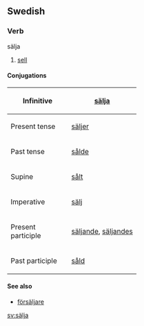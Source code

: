 ==Swedish==
===Verb===
;sälja
#[[sell]]
====Conjugations====
{| border=1 cellspacing=0
|- align=center
! width=125 bgcolor="#FFFFF0" | Infinitive
| [[sälja]]
|- align=center
! width=125 bgcolor="#FFFFF0" | Present tense
| [[säljer]]
|- align=center
! width=125 bgcolor="#FFFFF0" | Past tense
| [[sålde]]
|- align=center
! width=125 bgcolor="#FFFFF0" | Supine
| [[sålt]]
|- align=center
! width=125 bgcolor="#FFFFF0" | Imperative
| [[sälj]]
|- align=center
! width=125 bgcolor="#FFFFF0" | Present participle
| colspan=2 | [[säljande]], [[säljandes]]
|- align=center
! width=125 bgcolor="#FFFFF0" | Past participle
| colspan=2 | [[såld]]
|}
====See also====
*[[försäljare]]
[[sv:sälja]]